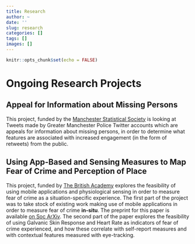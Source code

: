 ```yaml
---
title: Research
author: ~
date: ''
slug: research
categories: []
tags: []
images: []
---
```

```r
knitr::opts_chunk$set(echo = FALSE)
```


# Ongoing Research Projects

## Appeal for Information about Missing Persons

This project, funded by the [Manchester Statistical Society]() is looking at Tweets made by Greater Manchester Police Twitter accounts which are appeals for information about missing persons, in order to determine what features are associated with increased engagement (in the form of retweets) from the public. 

## Using App-Based and Sensing Measures to Map Fear of Crime and Perception of Place

This project, funded by [The British Academy]() explores the feasibility of using mobile applications and physiological sensing in order to measure fear of crime as a situation-specific experience. The first part of the project was to take stock of existing work making use of mobile applications in order to measure fear of crime **in-situ**. The preprint for this paper is available [on Soc ArXiv](). The second part of the paper explores the feasibility of using Galvanic Skin Response and Heart Rate as indicators of fear of crime experienced, and how these correlate with self-report measures and with contextual features measured with eye-tracking. 

## 
